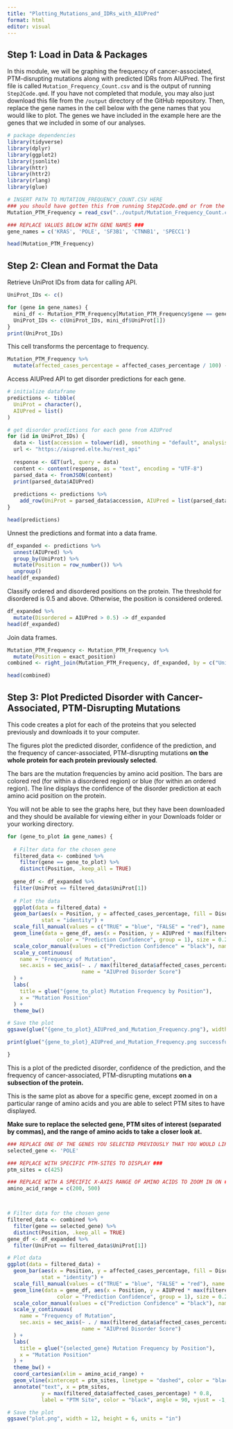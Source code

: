 ```yaml
---
title: "Plotting_Mutations_and_IDRs_with_AIUPred"
format: html
editor: visual
---
```


## Step 1: Load in Data & Packages

In this module, we will be graphing the frequency of cancer-associated, PTM-disrupting mutations along with predicted IDRs from AIUPred. The first file is called `Mutation_Frequency_Count.csv` and is the output of running `Step2Code.qmd`. If you have not completed that module, you may also just download this file from the `/output` directory of the GitHub repository. Then, replace the gene names in the cell below with the gene names that you would like to plot. The genes we have included in the example here are the genes that we included in some of our analyses.

```r
# package dependencies
library(tidyverse)
library(dplyr)
library(ggplot2)
library(jsonlite)
library(httr)
library(httr2)
library(rlang)
library(glue)

# INSERT PATH TO MUTATION_FREQUENCY_COUNT.CSV HERE
### you should have gotten this from running Step2Code.qmd or from the /output directory ###
Mutation_PTM_Frequency = read_csv("../output/Mutation_Frequency_Count.csv")

### REPLACE VALUES BELOW WITH GENE NAMES ###
gene_names = c('KRAS', 'POLE', 'SF3B1', 'CTNNB1', 'SPECC1') 

head(Mutation_PTM_Frequency)
```

## Step 2: Clean and Format the Data

Retrieve UniProt IDs from data for calling API.

```r
UniProt_IDs <- c()

for (gene in gene_names) {
  mini_df <- Mutation_PTM_Frequency[Mutation_PTM_Frequency$gene == gene, ]
  UniProt_IDs <- c(UniProt_IDs, mini_df$UniProt[1])
}
print(UniProt_IDs)
```

This cell transforms the percentage to frequency.

```r
Mutation_PTM_Frequency %>%
  mutate(affected_cases_percentage = affected_cases_percentage / 100) -> Mutation_PTM_Frequency
```

Access AIUPred API to get disorder predictions for each gene.

```r
# initialize dataframe
predictions <- tibble(
  UniProt = character(),
  AIUPred = list()
)

# get disorder predictions for each gene from AIUPred
for (id in UniProt_IDs) {
  data <- list(accession = tolower(id), smoothing = "default", analysis_type = "binding")
  url <- "https://aiupred.elte.hu/rest_api"
  
  response <- GET(url, query = data)
  content <- content(response, as = "text", encoding = "UTF-8")
  parsed_data <- fromJSON(content)
  print(parsed_data$AIUPred)
  
  predictions <- predictions %>%
    add_row(UniProt = parsed_data$accession, AIUPred = list(parsed_data$AIUPred))
}

head(predictions)
```

Unnest the predictions and format into a data frame.

```r
df_expanded <- predictions %>%
  unnest(AIUPred) %>%
  group_by(UniProt) %>%
  mutate(Position = row_number()) %>%
  ungroup()
head(df_expanded)
```

Classify ordered and disordered positions on the protein. The threshold for disordered is 0.5 and above. Otherwise, the position is considered ordered.

```r
df_expanded %>%
  mutate(Disordered = AIUPred > 0.5) -> df_expanded
head(df_expanded)
```

Join data frames.

```r
Mutation_PTM_Frequency <- Mutation_PTM_Frequency %>%
  mutate(Position = exact_position)
combined <- right_join(Mutation_PTM_Frequency, df_expanded, by = c("UniProt", "Position"))

head(combined)
```

## Step 3: Plot Predicted Disorder with Cancer-Associated, PTM-Disrupting Mutations

This code creates a plot for each of the proteins that you selected previously and downloads it to your computer.

The figures plot the predicted disorder, confidence of the prediction, and the frequency of cancer-associated, PTM-disrupting mutations **on the whole protein for each protein previously selected**.

The bars are the mutation frequencies by amino acid position. The bars are colored red (for within a disordered region) or blue (for within an ordered region). The line displays the confidence of the disorder prediction at each amino acid position on the protein.

You will not be able to see the graphs here, but they have been downloaded and they should be available for viewing either in your Downloads folder or your working directory.

```r
for (gene_to_plot in gene_names) {
  
  # Filter data for the chosen gene
  filtered_data <- combined %>%
    filter(gene == gene_to_plot) %>%
    distinct(Position, .keep_all = TRUE)
  
  gene_df <- df_expanded %>%
  filter(UniProt == filtered_data$UniProt[1])
  
  # Plot the data
  ggplot(data = filtered_data) +
  geom_bar(aes(x = Position, y = affected_cases_percentage, fill = Disordered), 
           stat = "identity") + 
  scale_fill_manual(values = c("TRUE" = "blue", "FALSE" = "red"), name = "Within an IDR") +  
  geom_line(data = gene_df, aes(x = Position, y = AIUPred * max(filtered_data$affected_cases_percentage), 
                color = "Prediction Confidence", group = 1), size = 0.25) +
  scale_color_manual(values = c("Prediction Confidence" = "black"), name = "Disorder Prediction") +
  scale_y_continuous(
    name = "Frequency of Mutation",
    sec.axis = sec_axis(~ . / max(filtered_data$affected_cases_percentage), 
                        name = "AIUPred Disorder Score")
  ) +
  labs(
    title = glue("{gene_to_plot} Mutation Frequency by Position"),
    x = "Mutation Position"
  ) + 
  theme_bw()

# Save the plot
ggsave(glue("{gene_to_plot}_AIUPred_and_Mutation_Frequency.png"), width = 12, height = 6, units = "in")

print(glue("{gene_to_plot}_AIUPred_and_Mutation_Frequency.png successfully downloaded"))

}
```

This is a plot of the predicted disorder, confidence of the prediction, and the frequency of cancer-associated, PTM-disrupting mutations **on a subsection of the protein.**

This is the same plot as above for a specific gene, except zoomed in on a particular range of amino acids and you are able to select PTM sites to have displayed.

**Make sure to replace the selected gene, PTM sites of interest (separated by commas), and the range of amino acids to take a closer look at.**

```r
### REPLACE ONE OF THE GENES YOU SELECTED PREVIOUSLY THAT YOU WOULD LIKE TO TAKE A CLOSER LOOK AT ###
selected_gene <- 'POLE'

### REPLACE WITH SPECIFIC PTM-SITES TO DISPLAY ###
ptm_sites = c(425)

### REPLACE WITH A SPECIFIC X-AXIS RANGE OF AMINO ACIDS TO ZOOM IN ON ###
amino_acid_range = c(200, 500)



# Filter data for the chosen gene
filtered_data <- combined %>%
  filter(gene == selected_gene) %>%
  distinct(Position, .keep_all = TRUE)
gene_df <- df_expanded %>%
  filter(UniProt == filtered_data$UniProt[1])

# Plot data
ggplot(data = filtered_data) +
  geom_bar(aes(x = Position, y = affected_cases_percentage, fill = Disordered), 
           stat = "identity") + 
  scale_fill_manual(values = c("TRUE" = "blue", "FALSE" = "red"), name = "Disordered Region") +  
  geom_line(data = gene_df, aes(x = Position, y = AIUPred * max(filtered_data$affected_cases_percentage), 
                color = "Prediction Confidence", group = 1), size = 0.25) +
  scale_color_manual(values = c("Prediction Confidence" = "black"), name = "Disorder Prediction") +
  scale_y_continuous(
    name = "Frequency of Mutation",
    sec.axis = sec_axis(~ . / max(filtered_data$affected_cases_percentage), 
                        name = "AIUPred Disorder Score")
  ) +
  labs(
    title = glue("{selected_gene} Mutation Frequency by Position"),
    x = "Mutation Position"
  ) + 
  theme_bw() +
  coord_cartesian(xlim = amino_acid_range) +
  geom_vline(xintercept = ptm_sites, linetype = "dashed", color = "black", size = 0.25) +
  annotate("text", x = ptm_sites,
           y = max(filtered_data$affected_cases_percentage) * 0.8,
           label = "PTM Site", color = "black", angle = 90, vjust = -1, hjust = 1, size = 2.5)

# Save the plot
ggsave("plot.png", width = 12, height = 6, units = "in")
```
